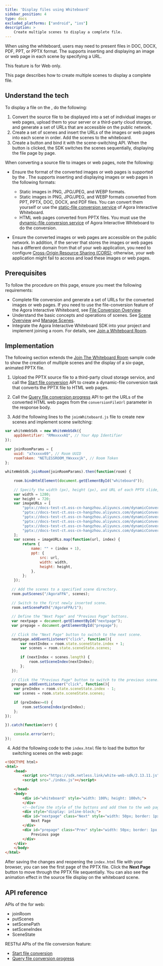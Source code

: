 ```yaml
---
title: 'Display files using Whiteboard'
sidebar_position: 4
type: docs
excluded_platforms: ["android", "ios"]
description: >
    Create multiple scenes to display a complete file.
---
```


When using the whiteboard, users may need to present files in DOC, DOCX, PDF, PPT, or PPTX format. The <Vg k="WHITE_SDK" /> supports inserting and displaying an image or web page in each scene by specifying a URL.

<PlatformWrapper notAllowed="web">
This feature is for Web only.
</PlatformWrapper>
<PlatformWrapper platform="web">

This page describes how to create multiple scenes to display a complete file.

## Understand the tech

To display a file on the <Vg k="WHITE" />, do the following:

1. Convert the source file to be displayed into a set of individual images or web pages, upload them to your server or a third-party cloud storage, and generate a set of URLs that are accessible on the public network. 
2. Create a set of scenes and insert the URLs of the images or web pages into each scene in order. Add the scenes to the whiteboard.
3. Create a button and bind it with the scene-switching API. When the button is clicked, the SDK switches the scenes sequentially, displaying the file page by page.

When converting a source file to images or web pages, note the following:

- Ensure the format of the converted images or web pages is supported by the <Vg k="WHITE_SDK" />.
  The <Vg k="WHITE_SDK" /> supports inserting and displaying images or web pages in the following formats:

  - Static images in PNG, JPG/JPEG, and WEBP formats.
  - Static images in PNG, JPG/JPEG, and WEBP formats converted from PPT, PPTX, DOC, DOCX, and PDF files. You can convert them yourself or use the [static-file conversion service](../../../whiteboard-api/file-conversion#start-file-conversion) of Agora Interactive Whiteboard.
  - HTML web pages converted from PPTX files. You must use the [dynamic-file conversion service](../../../../reference/whiteboard-api/file-conversion#dynamic-file-conversion) of Agora Interactive Whiteboard to do the conversion.

- Ensure the converted images or web pages are accessible on the public network.
  In addition, if the server that stores the images or web pages has a different domain from that of your web application, you need to configure [Cross-Origin Resource Sharing (CORS)](https://developer.mozilla.org/en-US/docs/Web/HTTP/CORS); otherwise, your web application might fail to access and load these images or web pages.

## Prerequisites

To follow the procedure on this page, ensure you meet the following requirements:

- Complete file conversion and generate a set of URLs for the converted images or web pages. If you need to use the file-conversion feature of the Agora Interactive Whiteboard, see [File Conversion Overview](../../../reference/whiteboard-api/file-conversion).
- Understand the basic concepts and operations of scenes. See [Scene Overview](../../develop/scenes/overview) and [Manage Scenes](../../develop/scenes/manage-scenes).
- Integrate the Agora Interactive Whiteboard SDK into your project and implement joining a room. For details, see [Join a Whiteboard Room](../../get-started/get-started-sdk).

## Implementation

The following section extends the [Join The Whiteboard Room](../../../fastboard-sdk/get-started/get-started-uikit#join-the-whiteboard-room) sample code to show the creation of multiple scenes and the display of a six-page, animated PPTX file.

1. Upload the PPTX source file to a third-party cloud storage service, and call the [Start file conversion](../../../reference/whiteboard-api/file-conversion#start-file-conversion) API to create a dynamic-file conversion task that converts the PPTX file to HTML web pages.

2. Call the [Query file conversion progress](../../../reference/whiteboard-api/file-conversion#query-the-progress-of-a-file-conversion-task) API to get the URLs of the converted HTML web pages from the `conversionFileUrl` parameter in the response body.

3. Add the following lines to the `joinWhiteboard.js` file to create new scenes and implement scene switching:

```javascript
var whiteWebSdk = new WhiteWebSdk({
    appIdentifier: "RMmxxxxAQ", // Your App Identifier
});
 
var joinRoomParams = {
    uuid: "a7xxxxx69", // Room UUID
    roomToken: "NETLESSROOM_YWxxxxjk", // Room Token
};
 
whiteWebSdk.joinRoom(joinRoomParams).then(function(room) {
 
    room.bindHtmlElement(document.getElementById("whiteboard"));
 
    // Specify the width (px), height (px), and URL of each PPTX slide, and create a new set of scenes.
    var width = 1280;
    var height = 720;
    var imageURLs = [
        "pptx://docs-test-ct.oss-cn-hangzhou.aliyuncs.com/dynamicConvert/016xxx82/19.slide",
        "pptx://docs-test-ct.oss-cn-hangzhou.aliyuncs.com/dynamicConvert/016xxx82/20.slide",
        "pptx://docs-test-ct.oss-cn-hangzhou.aliyuncs.com/dynamicConvert/016xxx82/21.slide",
        "pptx://docs-test-ct.oss-cn-hangzhou.aliyuncs.com/dynamicConvert/016xxx82/22.slide",
        "pptx://docs-test-ct.oss-cn-hangzhou.aliyuncs.com/dynamicConvert/016xxx82/23.slide",
        "pptx://docs-test-ct.oss-cn-hangzhou.aliyuncs.com/dynamicConvert/016xxx82/24.slide",
    ];
    var scenes = imageURLs.map(function(url, index) {
        return {
            name: "" + (index + 1),
            ppt: {
                src: url,
                width: width,
                height: height,
            },
        };
    });
 
   // Add the scenes to a specified scene directory.
   room.putScenes("/AgoraFPA", scenes);
 
   // Switch to the first newly inserted scene.
   room.setScenePath("/AgoraFPA/1");
 
   // Define the "Next Page" and "Previous Page" buttons.
   var nextpage = document.getElementById("nextpage");
   var prepage = document.getElementById("prepage");
 
   // Click the "Next Page" button to switch to the next scene.
   nextpage.addEventListener("click", function(){
       var nextIndex = room.state.sceneState.index + 1;
       var scenes = room.state.sceneState.scenes;
 
       if (nextIndex < scenes.length) {
           room.setSceneIndex(nextIndex);
       };
   });
 
   // Click the "Previous Page" button to switch to the previous scene.
   prepage.addEventListener("click", function(){
    var preIndex = room.state.sceneState.index - 1;
    var scenes = room.state.sceneState.scenes;
 
    if (preIndex>=0) {
        room.setSceneIndex(preIndex);
    };
});
 
}).catch(function(err) {
 
    console.error(err);
});
```

4. Add the following code to the `index.html` file to load the button for switching scenes on the web page:

```html
<!DOCTYPE html>
<html>
    <head>
        <script src="https://sdk.netless.link/white-web-sdk/2.13.11.js"></script>
        <script src="./index.js"></script>
  
    </head>
    <body>
        <div id="whiteboard" style="width: 100%; height: 100vh;">
        </div>
        <!--Define the style of the buttons and add them to the web page-->
        <div style="display: inline-block;">
        <div id="nextpage" class="Next" style="width: 50px; border: 1px solid lightskyblue;display: inline-block;position: fixed; bottom: 400px;">
            Next Page
        </div>
        <div id="prepage" class="Prev" style="width: 50px; border: 1px solid lightskyblue;display: inline-block;position: fixed; bottom: 430px;">
            Previous page
        </div>
    </div>
    </body>
</html>
```

After saving the changes and reopening the `index.html` file with your browser, you can see the first page of the PPTX file. Click the **Next Page** button to move through the PPTX file sequentially. You can also see the animation effect in the source file display on the whiteboard scene.

## API reference

APIs of the <Vg k="WHITE_SDK" /> for web:

- <Link to="{{Global.API_REF_WEB_WHITE}}/classes/whitewebsdk.html#joinroom">joinRoom</Link>
- <Link to="{{Global.API_REF_WEB_WHITE}}/interfaces/room.html#putscenes">putScenes</Link>
- <Link to="{{Global.API_REF_WEB_WHITE}}/interfaces/room.html#setscenepath">setScenePath</Link>
- <Link to="{{Global.API_REF_WEB_WHITE}}/interfaces/room.html#setsceneindex">setSceneIndex</Link>
- <Link to="{{Global.API_REF_WEB_WHITE}}/globals.html#scenestate">SceneState</Link>

RESTful APIs of the file conversion feature:

- [Start file conversion](../../../reference/whiteboard-api/file-conversion#start-file-conversion)
- [Query file conversion progress](../../../reference/whiteboard-api/file-conversion#query-the-progress-of-a-file-conversion-task)

</PlatformWrapper>